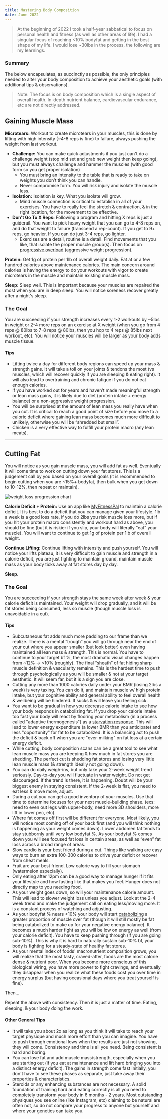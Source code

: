 ```yaml
---
title: Mastering Body Composition
date: June 2022
---
```


> At the beginning of 2022 I took a half-year sabbatical to focus on personal health and fitness
> (as well as other areas of life). I had a singular focus of reaching &lt;10% bodyfat and getting
> in the best shape of my life. I would lose ~30lbs in the process, the following are my learnings.

### Summary

The below encapsulates, as succinctly as possible, the only principles needed to alter your body
composition to achieve your aesthetic goals (with additional tips & observations).

> Note: The focus is on body composition which is a single aspect of overall health. In-depth nutrient
> balance, cardiovascular endurance, etc are not directly addressed.

## Gaining Muscle Mass

**Microtears:** Workout to create microtears in your muscles, this is done by lifting with high
intensity (~4-8 reps is fine) to failure, always pushing the weight from last workout.

- **Challenge:** You can make quick adjustments if you just can't do a challenge weight (stop mid
  set and grab new weight then keep going), but you must always challenge and hammer the muscles (with
  good form so you get proper isolation)
  - You must bring an intensity to the table that is ready to take on weights you don’t think you can handle.
  - Never compromise form. You will risk injury and isolate the muscle less.
- **Isolation:** Isolation is key. What you isolate will grow.
  - Mind muscle connection is critical to establish in all of your exercises. You have to really feel the
    stretch & contraction, & in the right location, for the movement to be effective.
- **Don't Go To X Reps:** Following a program and hitting X reps is just a guiderail. You want to pick heavy
  weight that you can go to 4-8 reps on, and do that weight to failure (transcend a rep-count). If you get to
  9+ reps, go heavier. If you can do just 3-4 reps, go lighter.
  - Exercises are a detail, routine is a detail. Find movements that you like, that isolate the proper muscle
    group(s). Then focus on [progressive overload](https://en.wikipedia.org/wiki/Progressive_overload)
    (aggressive weight progression).

**Protein:** Get 1g of protein per 1lb of overall weight daily. Eat at or a few hundred calories above
maintenance calories. The main concern around calories is having the energy to do your workouts with vigor to create microtears in the muscle and maintain existing muscle mass.

**Sleep:** Sleep well. This is important because your muscles are repaired the most when you are in deep
sleep. You will notice soreness recover greatly after a night's sleep.

### The Goal

You are succeeding if your strength increases every 1-2 workouts by ~5lbs in weight or 2-4 more reps on an
exercise at X weight (when you go from 4 reps @ 80lbs to 7-8 reps @ 80lbs, then you hop to 4 reps @ 85lbs
next workout, etc). You will notice your muscles will be larger as your body adds muscle tissue.

#### Tips

- Lifting twice a day for different body regions can speed up your mass & strength gains. It will take a
  toll on your joints & tendons the most (vs muscles, which will recover quickly if you are sleeping &
  eating right). It will also lead to overtraining and chronic fatigue if you do not eat enough calories.
- If you have worked out for years and haven’t made meaningful strength or lean mass gains, it is
  likely due to diet (protein intake + energy balance) or a non-aggressive weight progression.
- You will be surprised at the amount of lean mass you really have when you cut. It is critical to
  reach a good point of size before you move to a caloric deficit where gaining lean mass becomes much
  more difficult to unlikely, otherwise you will be “shredded but small”.
- Chicken is a very effective way to fulfill your protein macro (any lean meats).

---

## Cutting Fat

You will notice as you gain muscle mass, you will add fat as well. Eventually it will come time to
work on cutting down your fat stores. This is a judgement call by you based on your overall goals
(it is recommended to begin cutting when you are ~15%+ bodyfat, then bulk when you get down to 10-12%,
then repeat or maintain).

<Image
  src="/images/writing/composition/weight-loss-graph.jpg"
  alt="weight loss progression chart"
  caption="Your weight loss will look something like this. Notice how on the order of any rolling 1-week window it would seem like nothing is happpening. The above shows a period of weight loss followed by maintenance."
/>

**Calorie Deficit + Protein:** Use an app like [MyFitnessPal](https://www.myfitnesspal.com) to maintain a calorie deficit. It is best
to do a deficit that you can manage given your lifestyle. 1lb a week is a good loss rate, if you do
2lbs you risk muscle loss more, but if you hit your protein macro consistently and workout hard as
above, you should be fine (but it is riskier if you slip, your body will literally "eat" your muscle).
You will want to continue to get 1g of protein per 1lb of overall weight.

**Continue Lifting:** Continue lifting with intensity and push yourself. You will notice your lifts
plateau, it is very difficult to gain muscle and strength in a calorie deficit, you are just fighting
to maintain ground, maintain muscle mass as your body ticks away at fat stores day by day.

**Sleep.**

### The Goal

You are succeeding if your strength stays the same week after week & your calorie deficit is
maintained. Your weight will drop gradually, and it will be fat stores being consumed, less so
muscle (though muscle loss is unavoidable in a cut).

#### Tips

- Subcutaneous fat adds much more padding to our frame than we realize. There is a mental “trough”
  you will go through near the end of your cut where you appear smaller (but look better)
  even having maintained all lean mass & strength. This is normal. You have to continue to your target
  bf %, the most dramatic visual changes happen from ~12% → &lt;10% (roughly). The final “sheath” of fat
  hiding sharp muscle definition & vascularity remains. This is the hardest time to push through
  psychologically as you will be smaller & not at your target aesthetic. It will seem far, but it is a
  sign you are close.
- Cutting any more than 1000 calories daily under your BMR (losing 2lbs a week) is very taxing.
  You can do it, and maintain muscle w/ high protein intake, but your cognitive ability and general
  ability to feel overall health & wellbeing will be hindered. It sucks & will leave you feeling sick.
- You want to be gradual in how you decrease calorie intake to see how your body responds in
  catabolizing fat. If you drop your calorie intake too fast your body will react by flooring your
  metabolism (in a process called "adaptive thermogenesis") as a [starvation response](https://en.wikipedia.org/wiki/Starvation_response).
  This will lead to lower energy expenditure (a lower BMR than you anticipate) and less "opportunity"
  for fat to be catabolized. It is a balancing act to push the deficit & back off when you are
  "over-milking" on fat loss at a certain energy deficit.
- While cutting, body composition scans can be a great tool to see what lean muscle mass you are
  keeping & how much in fat stores you are shedding. The perfect cut is shedding fat stores and losing
  very little lean muscle mass (& strength ideally not going down).
- You can do daily weigh-ins, but only take your 2-week weight trend seriously. Day-to-day you will
  fluctuate in water weight. Do not get discouraged. If the trend is there, it is happening. Doubt will
  be your biggest enemy in staying consistent. If the 2-week is flat, you need to eat less & move more,
  adjust.
- During a cut you can get a good inventory of your muscles. Use that time to determine focuses for
  your next muscle-building phase. (exs: need to even out legs with upper-body, need more 3D shoulders,
  more lift in lower pec, etc).
- Where fat comes off first will be different for everyone. Most likely, you will notice most coming
  off of your back first (and you will think nothing is happening as your weight comes down). Lower abdomen
  fat tends to stay stubbornly until very low bodyfat %. As your bodyfat % comes down you will see focused
  fat loss in certain areas, as well as “even” fat loss across a broad range of areas.
- Slow cardio is your best friend during a cut. Things like walking are easy ways to burn an extra
  100-300 calories to drive your deficit or recover from cheat meals.
- Fruit are your best friend. Low calorie way to fill your stomach (watermelon especially).
- Only eating after 12pm can be a good way to manage hunger if it fits your lifestyle and how fasting
  like that makes you feel. Hunger does not directly map to you needing food.
- As your weight goes down, so will your maintenance calorie amount. This will lead to slower weight
  loss unless you adjust. Look at the 2-4 week trend and make the judgement call on eating less/moving
  more. It is a constant process of watching and adjusting.
- As your bodyfat % nears &lt;10% your body will start [catabolizing](https://en.wikipedia.org/wiki/Catabolism)
  a greater proportion of muscle over fat (though it will still mostly be fat being catabolized to
  make up for your negative energy balance). It becomes a much harder fight as you will be low on energy
  as well (from your calorie deficit). You have to keep pushing through (if you are going sub-10%). This
  is why it is hard to naturally sustain sub-10% bf, your body is fighting for a steady-state of healthy
  fat stores.
- As your mental index of foods' macronutrient composition grows, you will realize that the most tasty,
  craved-after, foods are the most calorie dense & nutrient poor. When you become more conscious of this
  biological wiring, you have more power to fight cravings, and eventually they disappear when you realize
  what these foods cost you over time in energy surplus (but having occasional days where you treat yourself
  is fine).

Then...

Repeat the above with consistency. Then it is just a matter of time. Eating, sleeping, & your body
doing the work.

#### Other General Tips

- It will take you about 2x as long as you think it will take to reach your target physique and much
  more effort than you can imagine. You have to push through emotional lows when the results are just
  not showing, they will come. Consistency and time is all you need. Being consistent is hard and boring.
- You can lose fat and add muscle mass/strength, especially when you are starting out (if you eat at
  maintenance and lift hard bringing you into a distinct energy deficit). The gains in strength come
  fast initially, you don't have to see these phases as separate, just take away their properties &
  characteristics.
- Steroids or any enhancing substances are not necessary. A solid foundation of training hard and
  eating correctly is all you need to completely transform your body in 6 months - 2 years. Most
  outstanding physiques you see online (like Instagram, etc) claiming to be natural are often not, so
  do not compare your progress to anyone but yourself and where your genetics can take you.
